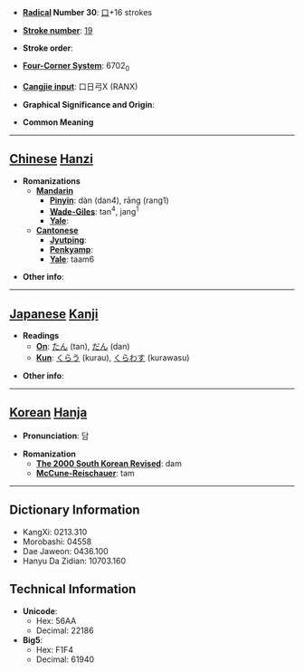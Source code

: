 * '''[[Wiktionary:Chinese radical index| Radical]] Number 30''': [[Wiktionary:Chinese radical index 口|口]]+16 strokes

* '''[[Wiktionary:Chinese total strokes index|Stroke number]]''': [[Wiktionary:Chinese total strokes index 19|19]]

* '''Stroke order''': 

* '''[[Wiktionary:Chinese four corner index|Four-Corner System]]''': 6702<sub>0</sub>

* '''[[Wiktionary:Chinese Cangjie index|Cangjie input]]''': 口日弓X (RANX)

* '''Graphical Significance and Origin''': 

* '''Common Meaning'''

----

== [[Chinese]] [[Hanzi]] ==

* '''Romanizations'''
** '''[[Mandarin]]'''
*** '''[[Pinyin]]''': dàn (dan4), rāng (rang1)
*** '''[[Wade-Giles]]''': tan<sup>4</sup>, jang<sup>1</sup>
*** '''[[Yale]]''': 
** '''[[Cantonese]]'''
*** '''[[Jyutping]]''':
*** '''[[Penkyamp]]''': 
*** '''[[Yale]]''': taam6

* '''Other info''': 

----

== [[Japanese]] [[Kanji]] ==

* '''Readings'''
** '''[[On]]''': [[たん]] (tan), [[だん]] (dan)
** '''[[Kun]]''': [[くらう]] (kurau), [[くらわす]] (kurawasu)

* '''Other info''':  

----

== [[Korean]] [[Hanja]] ==

* '''Pronunciation''': 담

* '''Romanization'''
** '''[[The 2000 South Korean Revised Romanization|The 2000 South Korean Revised]]''': dam
** '''[[McCune-Reischauer]]''': tam

----

== Dictionary Information ==

* KangXi: 0213.310
* Morobashi: 04558
* Dae Jaweon: 0436.100
* Hanyu Da Zidian: 10703.160

== Technical Information ==

* '''Unicode''':
** Hex: 56AA
** Decimal: 22186
* '''Big5''':
** Hex: F1F4
** Decimal: 61940